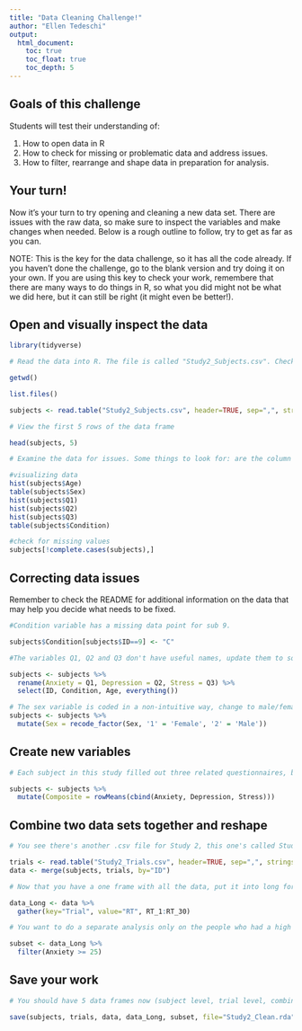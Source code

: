 ```yaml
---
title: "Data Cleaning Challenge!"
author: "Ellen Tedeschi"
output:
  html_document:
    toc: true
    toc_float: true
    toc_depth: 5
---
```

## Goals of this challenge

Students will test their understanding of:

1. How to open data in R
2. How to check for missing or problematic data and address issues.
3. How to filter, rearrange and shape data in preparation for analysis.

## Your turn!

Now it's your turn to try opening and cleaning a new data set. There are issues with the raw data, so make sure to inspect the variables and make changes when needed. Below is a rough outline to follow, try to get as far as you can.

NOTE: This is the key for the data challenge, so it has all the code already. If you haven't done the challenge, go to the blank version and try doing it on your own. If you are using this key to check your work, remembere that there are many ways to do things in R, so what you did might not be what we did here, but it can still be right (it might even be better!).


## Open and visually inspect the data

```r

library(tidyverse)

# Read the data into R. The file is called "Study2_Subjects.csv". Check out the separate "README_Study2.txt" file for information on the study and variables.

getwd()

list.files()

subjects <- read.table("Study2_Subjects.csv", header=TRUE, sep=",", stringsAsFactors=FALSE)

# View the first 5 rows of the data frame

head(subjects, 5)

# Examine the data for issues. Some things to look for: are the column names logical? Are there missing values? Do the variable types make sense? (ie does everything that's a factor make sense as a factor, and does everything that's numeric make sense as numeric?) Are there values that don't make sense? Fix any issues you find.

#visualizing data
hist(subjects$Age)
table(subjects$Sex)
hist(subjects$Q1)
hist(subjects$Q2)
hist(subjects$Q3)
table(subjects$Condition)

#check for missing values
subjects[!complete.cases(subjects),]

```

## Correcting data issues

Remember to check the README for additional information on the data that may help you decide what needs to be fixed.

```r

#Condition variable has a missing data point for sub 9. 

subjects$Condition[subjects$ID==9] <- "C"

#The variables Q1, Q2 and Q3 don't have useful names, update them to something useful

subjects <- subjects %>% 
  rename(Anxiety = Q1, Depression = Q2, Stress = Q3) %>% 
  select(ID, Condition, Age, everything())

# The sex variable is coded in a non-intuitive way, change to male/female and make it a factor
subjects <- subjects %>%
  mutate(Sex = recode_factor(Sex, '1' = 'Female', '2' = 'Male'))


```

## Create new variables

```r

# Each subject in this study filled out three related questionnaires, but these scores can be combined into a composite score but taking the sum. Create a new variable for this score.

subjects <- subjects %>% 
  mutate(Composite = rowMeans(cbind(Anxiety, Depression, Stress)))

```

## Combine two data sets together and reshape

```r

# You see there's another .csv file for Study 2, this one's called Study2_Trials.csv. Open it and take a look. This frame has the same 10 subjects, but now it has reaction time data from a task with 30 trials. Create a new data frame that combines this with your subject level information. 

trials <- read.table("Study2_Trials.csv", header=TRUE, sep=",", stringsAsFactors=FALSE)
data <- merge(subjects, trials, by="ID")

# Now that you have a one frame with all the data, put it into long format. Each subject should have one row for each trial.

data_Long <- data %>% 
  gather(key="Trial", value="RT", RT_1:RT_30)

# You want to do a separate analysis only on the people who had a high score on the anxiety questionnaire. Create a new data frame (in long format) with just the individuals who got 25 or higher. 

subset <- data_Long %>%
  filter(Anxiety >= 25)

```

## Save your work

```r
# You should have 5 data frames now (subject level, trial level, combined, long format and the subset). Save them as a new .rda file for future use

save(subjects, trials, data, data_Long, subset, file="Study2_Clean.rda")

```



